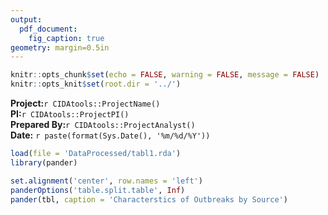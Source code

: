 ```yaml
---
output: 
  pdf_document:
    fig_caption: true
geometry: margin=0.5in
---
```


```r
knitr::opts_chunk$set(echo = FALSE, warning = FALSE, message = FALSE)
knitr::opts_knit$set(root.dir = '../')
```

**Project:**`r CIDAtools::ProjectName()`  
**PI:**`r CIDAtools::ProjectPI()`  
**Prepared By:**`r CIDAtools::ProjectAnalyst()`  
**Date:** `r paste(format(Sys.Date(), '%m/%d/%Y'))`  

```r
load(file = 'DataProcessed/tabl1.rda')
library(pander)
```


```r
set.alignment('center', row.names = 'left')
panderOptions('table.split.table', Inf)
pander(tbl, caption = 'Characterstics of Outbreaks by Source')
```